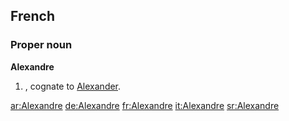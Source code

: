 ==French==

===Proper noun===
'''Alexandre''' {{m}}

# {{given name|male||fr:}}, cognate to [[Alexander]].

[[ar:Alexandre]]
[[de:Alexandre]]
[[fr:Alexandre]]
[[it:Alexandre]]
[[sr:Alexandre]]